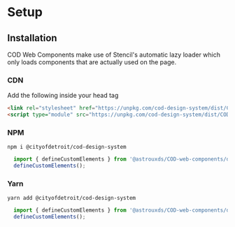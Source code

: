 
<Meta title="COD UXDS/Setup" />

<h1 class="text-center">Setup</h1>

## Installation

COD Web Components make use of Stencil's automatic lazy loader which only loads components that are actually used on the page.

### CDN

Add the following inside your head tag

```html
<link rel="stylesheet" href="https://unpkg.com/cod-design-system/dist/COD-web-components/COD-web-components.css"/>
<script type="module" src="https://unpkg.com/cod-design-system/dist/COD-web-components/COD-web-components.esm.js"></script>
```

### NPM

`npm i @cityofdetroit/cod-design-system`

```js
  import { defineCustomElements } from '@astrouxds/COD-web-components/dist/loader';
  defineCustomElements();
```

### Yarn

`yarn add @cityofdetroit/cod-design-system`

```js
  import { defineCustomElements } from '@astrouxds/COD-web-components/dist/loader';
  defineCustomElements();
```
